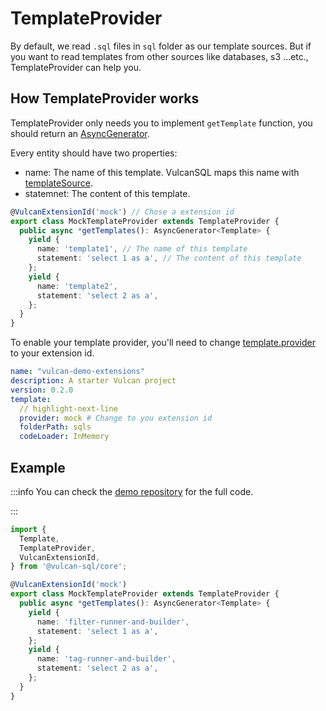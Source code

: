 
# TemplateProvider

By default, we read `.sql` files in `sql` folder as our template sources. But if you want to read templates from other sources like databases, s3 ...etc., TemplateProvider can help you.

## How TemplateProvider works

<VulcanIdRequired name="TemplateProvider" />

TemplateProvider only needs you to implement `getTemplate` function, you should return an [AsyncGenerator](https://developer.mozilla.org/en-US/docs/Web/JavaScript/Reference/Global_Objects/AsyncGenerator).

Every entity should have two properties:

- name: The name of this template. VulcanSQL maps this name with [templateSource](../../api-building/configuration/api-schema#templatesource-field).
- statemnet: The content of this template.

```ts
@VulcanExtensionId('mock') // Chose a extension id
export class MockTemplateProvider extends TemplateProvider {
  public async *getTemplates(): AsyncGenerator<Template> {
    yield {
      name: 'template1', // The name of this template
      statement: 'select 1 as a', // The content of this template
    };
    yield {
      name: 'template2',
      statement: 'select 2 as a',
    };
  }
}
```

To enable your template provider, you'll need to change [template.provider](../../api-building/configuration#template-options) to your extension id.

```yaml title="vulcan.yaml"
name: "vulcan-demo-extensions"
description: A starter Vulcan project
version: 0.2.0
template:
  // highlight-next-line
  provider: mock # Change to you extension id
  folderPath: sqls
  codeLoader: InMemory
```

## Example

:::info
You can check the [demo repository](https://github.com/Canner/vulcan-sql-extension-demo/blob/main/extensions/template-provider/src/mockTemplateProvider.ts) for the full code.

:::

```ts showLineNumbers
import {
  Template,
  TemplateProvider,
  VulcanExtensionId,
} from '@vulcan-sql/core';

@VulcanExtensionId('mock')
export class MockTemplateProvider extends TemplateProvider {
  public async *getTemplates(): AsyncGenerator<Template> {
    yield {
      name: 'filter-runner-and-builder',
      statement: 'select 1 as a',
    };
    yield {
      name: 'tag-runner-and-builder',
      statement: 'select 2 as a',
    };
  }
}
```
